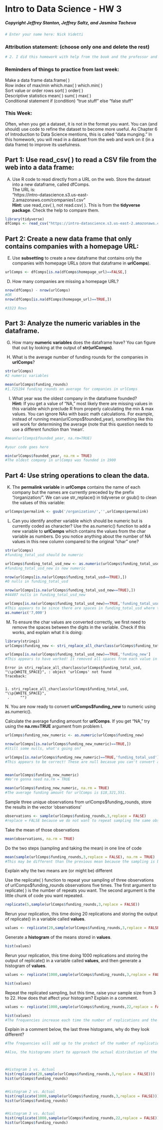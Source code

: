 # Intro to Data Science - HW 3
##### Copyright Jeffrey Stanton, Jeffrey Saltz, and Jasmina Tacheva


```{r}
# Enter your name here: Nick Videtti
```

### Attribution statement: (choose only one and delete the rest)


```{r}
# 2. I did this homework with help from the book and the professor and these Internet sources: Google for the is.na() and nrow() functions.
```

### Reminders of things to practice from last week: 
Make a data frame		data.frame( ) <br>
Row index of max/min	which.max( )  which.min( )<br>
Sort value or order rows	sort( )   order( )<br>
Descriptive statistics 	mean( ) sum( ) max( ) <br>
Conditional statement	if (condition) “true stuff” else “false stuff”<br>

### This Week: 
Often, when you get a dataset, it is not in the format you want. You can (and should) use code to refine the dataset to become more useful. As Chapter 6 of Introduction to Data Science mentions, this is called “data munging.” In this homework, you will read in a dataset from the web and work on it (in a data frame) to improve its usefulness.


## Part 1: Use read_csv( ) to read a CSV file from the web into a data frame:

A.	Use R code to read directly from a URL on the web. Store the dataset into a new dataframe, called dfComps. <br>
The URL is:    <br>
"https://intro-datascience.s3.us-east-2.amazonaws.com/companies1.csv" <br>
**Hint:** use read_csv( ), not read.csv( ). This is from the **tidyverse package**. Check the help to compare them.



```{r}
library(tidyverse)
dfComps <- read_csv("https://intro-datascience.s3.us-east-2.amazonaws.com/companies1.csv")
```

## Part 2: Create a new data frame that only contains companies with a homepage URL:

E.	Use **subsetting** to create a new dataframe that contains only the companies with homepage URLs (store that dataframe in **urlComps**).


```{r}
urlComps <- dfComps[is.na(dfComps$homepage_url)==FALSE,]
```

D.	How many companies are missing a homepage URL?


```{r}
nrow(dfComps) - nrow(urlComps)
#OR
nrow(dfComps[is.na(dfComps$homepage_url)==TRUE,])

#3323 Rows
```

## Part 3: Analyze the numeric variables in the dataframe.

G.	How many **numeric variables** does the dataframe have? You can figure that out by looking at the output of **str(urlComps)**. 

H.	What is the average number of funding rounds for the companies in **urlComps**?


```{r}
str(urlComps)
#2 numeric variables

mean(urlComps$funding_rounds)
#1.725194 funding rounds on average for companies in urlComps
```

I.	What year was the oldest company in the dataframe founded? <br>
**Hint:** If you get a value of “NA,” most likely there are missing values in this variable which preclude R from properly calculating the min & max values. You can ignore NAs with basic math calculations. For example, instead of running mean(urlComps$founded_year), something like this will work for determining the average (note that this question needs to use a different function than 'mean'. 


```{r}
#mean(urlComps$founded_year, na.rm=TRUE)

#your code goes here

min(urlComps$founded_year, na.rm = TRUE)
#The oldest company in urlComps was founded in 1900
```

## Part 4:  Use string operations to clean the data.

K.	The **permalink variable** in **urlComps** contains the name of each company but the names are currently preceded by the prefix “/organization/”. We can use str_replace() in tidyverse or gsub() to clean the values of this variable:


```{r}
urlComps$permalink <- gsub('/organization/','',urlComps$permalink)
```

L.	Can you identify another variable which should be numeric but is currently coded as character? Use the as.numeric() function to add a new variable to **urlComps** which contains the values from the char variable as numbers. Do you notice anything about the number of NA values in this new column compared to the original “char” one?  


```{r}
str(urlComps)
#funding_total_usd should be numeric

urlComps$funding_total_usd_new <- as.numeric(urlComps$funding_total_usd)
#funding_total_usd_new is now numeric

nrow(urlComps[is.na(urlComps$funding_total_usd==TRUE),])
#0 nulls in funding_total_usd

nrow(urlComps[is.na(urlComps$funding_total_usd_new==TRUE),])
#44407 nulls in funding_total_usd_new

urlComps[is.na(urlComps$funding_total_usd_new)==TRUE,'funding_total_usd']
#This appears to be since there are spaces in funding_total_usd where there should be commas.Although, even commas would cause an issue, as seen below.
as.numeric('7,000')
```

M.	To ensure the char values are converted correctly, we first need to remove the spaces between the digits in the variable. Check if this works, and explain what it is doing:


```{r}
library(stringi)
urlComps$funding_new <- stri_replace_all_charclass(urlComps$funding_total_usd,"\\p{WHITE_SPACE}", "")

urlComps[is.na(urlComps$funding_total_usd_new)==TRUE,'funding_new']
#This appears to have worked! It removed all spaces from each value in funding_total_usd and stored that into a new variable called funding_new
```


    Error in stri_replace_all_charclass(urlComps$funding_total_usd, "\\p{WHITE_SPACE}", : object 'urlComps' not found
    Traceback:


    1. stri_replace_all_charclass(urlComps$funding_total_usd, "\\p{WHITE_SPACE}", 
     .     "")


N. You are now ready to convert **urlComps$funding_new** to numeric using as.numeric(). 

Calculate the average funding amount for **urlComps**. If you get “NA,” try using the **na.rm=TRUE** argument from problem I.


```{r}
urlComps$funding_new_numeric <- as.numeric(urlComps$funding_new)

nrow(urlComps[is.na(urlComps$funding_new_numeric)==TRUE,])
#Still some nulls, what's going on?

urlComps[is.na(urlComps$funding_new_numeric)==TRUE,'funding_total_usd']
#This appears to be correct! These are null becasue you can't convert a string of dashes into a numeric variable value.


mean(urlComps$funding_new_numeric)
#We're gonna need na.rm = TRUE

mean(urlComps$funding_new_numeric, na.rm = TRUE)
#The average funding amount for urlComps is $18,321,551.
```

Sample three unique observations from urlComps$funding_rounds, store the results in the vector 'observations'


```{r}
observations <- sample(urlComps$funding_rounds,3,replace = FALSE)
#replace = FALSE because we do not want to repeat sampling the same observation twice. This way we will be truly sampling three unique observations.
```

Take the mean of those observations


```{r}
mean(observations, na.rm = TRUE)
```

Do the two steps (sampling and taking the mean) in one line of code


```{r}
mean(sample(urlComps$funding_rounds,3,replace = FALSE), na.rm = TRUE)
#This may be different than the previous mean because the sampling is being reiterated and may result in a different sample set than we have in the observations vector.
```

Explain why the two means are (or might be) different

Use the replicate( ) function to repeat your sampling of three observations of urlComps$funding_rounds  observations five times. The first argument to replicate( ) is the number of repeats you want. The second argument is the little chunk of code you want repeated.


```{r}
replicate(5,sample(urlComps$funding_rounds,3,replace = FALSE))
```

Rerun your replication, this time doing 20 replications and storing the output of replicate() in a variable called **values**.


```{r}
values <- replicate(20,sample(urlComps$funding_rounds,3,replace = FALSE))
```

Generate a **histogram** of the means stored in **values**. 


```{r}
hist(values)
```

Rerun your replication, this time doing 1000 replications and storing the output of replicate() in a variable called **values**, and then generate a histogram of **values**.


```{r}
values <- replicate(1000,sample(urlComps$funding_rounds,3,replace = FALSE))

hist(values)
```

Repeat the replicated sampling, but this time, raise your sample size from 3 to 22. How does that affect your histogram? Explain in a comment.


```{r}
values <- replicate(1000,sample(urlComps$funding_rounds,22,replace = FALSE))

hist(values)
#The frequencies increase each time the number of replications and the sample size are increased. The frequencies will add up to the product of the number of replications and the sample size. This histogram's frequencies will add up to 1000*22 = 22,000, while the previous histogram's frequencies will add up to 1000*3 = 3000.
```

Explain in a comment below, the last three histograms, why do they look different?


```{r}
#The frequencies will add up to the product of the number of replications and the sample size. The first histogram's observations will add up to 20*3 = 60. The second histogram's frequencies will add up to 1000*3 = 3000. The third histogram's frequencies will add up to 1000*22 = 22,000.

#Also, the histograms start to approach the actual distribution of the funding_rounds variable as we increase the number of replications and sample size.



#Histogram 1 vs. Actual
hist(replicate(20,sample(urlComps$funding_rounds,3,replace = FALSE)))
hist(urlComps$funding_rounds)


#Histogram 2 vs. Actual
hist(replicate(1000,sample(urlComps$funding_rounds,3,replace = FALSE)))
hist(urlComps$funding_rounds)


#Histogram 3 vs. Actual
hist(replicate(1000,sample(urlComps$funding_rounds,22,replace = FALSE)))
hist(urlComps$funding_rounds)
```
